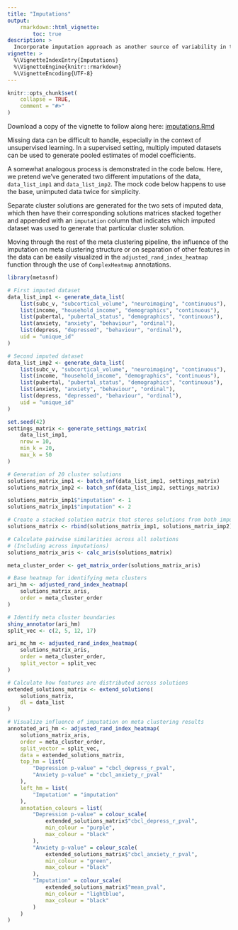 ```yaml
---
title: "Imputations"
output:
    rmarkdown::html_vignette:
        toc: true
description: >
  Incorporate imputation approach as another source of variability in the generated space of cluster solutions.
vignette: >
  %\VignetteIndexEntry{Imputations}
  %\VignetteEngine{knitr::rmarkdown}
  %\VignetteEncoding{UTF-8}
---
```


<style>
div.aside { background-color:#fff2e6; }
</style>

```r
knitr::opts_chunk$set(
    collapse = TRUE,
    comment = "#>"
)
```

Download a copy of the vignette to follow along here: [imputations.Rmd](https://raw.githubusercontent.com/BRANCHlab/metasnf/main/vignettes/imputations.Rmd)

Missing data can be difficult to handle, especially in the context of unsupervised learning.
In a supervised setting, multiply imputed datasets can be used to generate pooled estimates of model coefficients.

A somewhat analogous process is demonstrated in the code below.
Here, we pretend we've generated two different imputations of the data, `data_list_imp1` and `data_list_imp2`.
The mock code below happens to use the base, unimputed data twice for simplicity.

Separate cluster solutions are generated for the two sets of imputed data, which then have their corresponding solutions matrices stacked together and appended with an `imputation` column that indicates which imputed dataset was used to generate that particular cluster solution.

Moving through the rest of the meta clustering pipeline, the influence of the imputation on meta clustering structure or on separation of other features in the data can be easily visualized in the `adjusted_rand_index_heatmap` function through the use of `ComplexHeatmap` annotations.

```r
library(metasnf)

# First imputed dataset
data_list_imp1 <- generate_data_list(
    list(subc_v, "subcortical_volume", "neuroimaging", "continuous"),
    list(income, "household_income", "demographics", "continuous"),
    list(pubertal, "pubertal_status", "demographics", "continuous"),
    list(anxiety, "anxiety", "behaviour", "ordinal"),
    list(depress, "depressed", "behaviour", "ordinal"),
    uid = "unique_id"
)

# Second imputed dataset
data_list_imp2 <- generate_data_list(
    list(subc_v, "subcortical_volume", "neuroimaging", "continuous"),
    list(income, "household_income", "demographics", "continuous"),
    list(pubertal, "pubertal_status", "demographics", "continuous"),
    list(anxiety, "anxiety", "behaviour", "ordinal"),
    list(depress, "depressed", "behaviour", "ordinal"),
    uid = "unique_id"
)

set.seed(42)
settings_matrix <- generate_settings_matrix(
    data_list_imp1,
    nrow = 10,
    min_k = 20,
    max_k = 50
)

# Generation of 20 cluster solutions
solutions_matrix_imp1 <- batch_snf(data_list_imp1, settings_matrix)
solutions_matrix_imp2 <- batch_snf(data_list_imp2, settings_matrix)

solutions_matrix_imp1$"imputation" <- 1
solutions_matrix_imp1$"imputation" <- 2

# Create a stacked solution matrix that stores solutions from both imputations
solutions_matrix <- rbind(solutions_matrix_imp1, solutions_matrix_imp2)

# Calculate pairwise similarities across all solutions
# (Including across imputations)
solutions_matrix_aris <- calc_aris(solutions_matrix)

meta_cluster_order <- get_matrix_order(solutions_matrix_aris)

# Base heatmap for identifying meta clusters
ari_hm <- adjusted_rand_index_heatmap(
    solutions_matrix_aris,
    order = meta_cluster_order
)

# Identify meta cluster boundaries
shiny_annotator(ari_hm)
split_vec <- c(2, 5, 12, 17)

ari_mc_hm <- adjusted_rand_index_heatmap(
    solutions_matrix_aris,
    order = meta_cluster_order,
    split_vector = split_vec
)

# Calculate how features are distributed across solutions
extended_solutions_matrix <- extend_solutions(
    solutions_matrix,
    dl = data_list
)

# Visualize influence of imputation on meta clustering results
annotated_ari_hm <- adjusted_rand_index_heatmap(
    solutions_matrix_aris,
    order = meta_cluster_order,
    split_vector = split_vec,
    data = extended_solutions_matrix,
    top_hm = list(
        "Depression p-value" = "cbcl_depress_r_pval",
        "Anxiety p-value" = "cbcl_anxiety_r_pval"
    ),
    left_hm = list(
        "Imputation" = "imputation"
    ),
    annotation_colours = list(
        "Depression p-value" = colour_scale(
            extended_solutions_matrix$"cbcl_depress_r_pval",
            min_colour = "purple",
            max_colour = "black"
        ),
        "Anxiety p-value" = colour_scale(
            extended_solutions_matrix$"cbcl_anxiety_r_pval",
            min_colour = "green",
            max_colour = "black"
        ),
        "Imputation" = colour_scale(
            extended_solutions_matrix$"mean_pval",
            min_colour = "lightblue",
            max_colour = "black"
        )
    )
)
```
